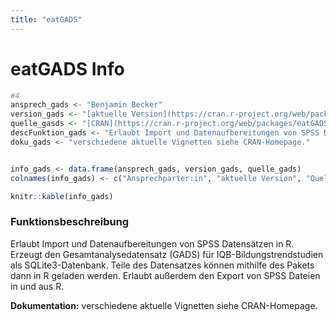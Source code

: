```yaml
---
title: "eatGADS"
---
```


# eatGADS Info

```r
#4
ansprech_gads <- "Benjamin Becker"
version_gads <- "[aktuelle Version](https://cran.r-project.org/web/packages/eatGADS/index.html)"
quelle_gasds <- "[CRAN](https://cran.r-project.org/web/packages/eatGADS/index.html)"
descFunktion_gads <- "Erlaubt Import und Datenaufbereitungen von SPSS Datensätzen in R. Erzeugt den Gesamtanalysedatensatz (GADS) für IQB-Bildungstrendstudien als SQLite3-Datenbank. Teile des Datensatzes können mithilfe des Pakets dann in R geladen werden. Erlaubt außerdem den Export von SPSS Dateien in und aus R."
doku_gads <- "verschiedene aktuelle Vignetten siehe CRAN-Homepage."


info_gads <- data.frame(ansprech_gads, version_gads, quelle_gads)
colnames(info_gads) <- c("Ansprechparter:in", "aktuelle Version", "Quelle")

knitr::kable(info_gads)
```

### Funktionsbeschreibung

Erlaubt Import und Datenaufbereitungen von SPSS Datensätzen in R. Erzeugt den Gesamtanalysedatensatz (GADS) für IQB-Bildungstrendstudien als SQLite3-Datenbank. Teile des Datensatzes können mithilfe des Pakets dann in R geladen werden. Erlaubt außerdem den Export von SPSS Dateien in und aus R.

**Dokumentation:** verschiedene aktuelle Vignetten siehe CRAN-Homepage.
